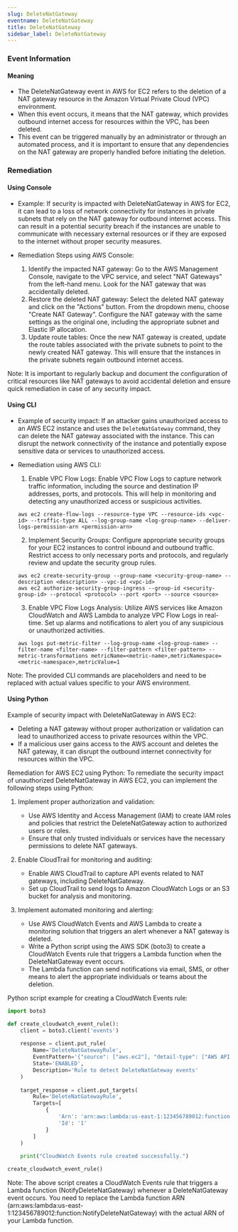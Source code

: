 ```yaml
--- 
slug: DeleteNatGateway
eventname: DeleteNatGateway
title: DeleteNatGateway
sidebar_label: DeleteNatGateway
---
```

                       
### Event Information

#### Meaning

- The DeleteNatGateway event in AWS for EC2 refers to the deletion of a NAT gateway resource in the Amazon Virtual Private Cloud (VPC) environment.
- When this event occurs, it means that the NAT gateway, which provides outbound internet access for resources within the VPC, has been deleted.
- This event can be triggered manually by an administrator or through an automated process, and it is important to ensure that any dependencies on the NAT gateway are properly handled before initiating the deletion.

### Remediation

#### Using Console

- Example: If security is impacted with DeleteNatGateway in AWS for EC2, it can lead to a loss of network connectivity for instances in private subnets that rely on the NAT gateway for outbound internet access. This can result in a potential security breach if the instances are unable to communicate with necessary external resources or if they are exposed to the internet without proper security measures.

- Remediation Steps using AWS Console:
  1. Identify the impacted NAT gateway: Go to the AWS Management Console, navigate to the VPC service, and select "NAT Gateways" from the left-hand menu. Look for the NAT gateway that was accidentally deleted.
  2. Restore the deleted NAT gateway: Select the deleted NAT gateway and click on the "Actions" button. From the dropdown menu, choose "Create NAT Gateway". Configure the NAT gateway with the same settings as the original one, including the appropriate subnet and Elastic IP allocation.
  3. Update route tables: Once the new NAT gateway is created, update the route tables associated with the private subnets to point to the newly created NAT gateway. This will ensure that the instances in the private subnets regain outbound internet access.

Note: It is important to regularly backup and document the configuration of critical resources like NAT gateways to avoid accidental deletion and ensure quick remediation in case of any security impact.

#### Using CLI

- Example of security impact: If an attacker gains unauthorized access to an AWS EC2 instance and uses the `DeleteNatGateway` command, they can delete the NAT gateway associated with the instance. This can disrupt the network connectivity of the instance and potentially expose sensitive data or services to unauthorized access.

- Remediation using AWS CLI:
  1. Enable VPC Flow Logs: Enable VPC Flow Logs to capture network traffic information, including the source and destination IP addresses, ports, and protocols. This will help in monitoring and detecting any unauthorized access or suspicious activities.
    ```
    aws ec2 create-flow-logs --resource-type VPC --resource-ids <vpc-id> --traffic-type ALL --log-group-name <log-group-name> --deliver-logs-permission-arn <permission-arn>
    ```

  2. Implement Security Groups: Configure appropriate security groups for your EC2 instances to control inbound and outbound traffic. Restrict access to only necessary ports and protocols, and regularly review and update the security group rules.
    ```
    aws ec2 create-security-group --group-name <security-group-name> --description <description> --vpc-id <vpc-id>
    aws ec2 authorize-security-group-ingress --group-id <security-group-id> --protocol <protocol> --port <port> --source <source>
    ```

  3. Enable VPC Flow Logs Analysis: Utilize AWS services like Amazon CloudWatch and AWS Lambda to analyze VPC Flow Logs in real-time. Set up alarms and notifications to alert you of any suspicious or unauthorized activities.
    ```
    aws logs put-metric-filter --log-group-name <log-group-name> --filter-name <filter-name> --filter-pattern <filter-pattern> --metric-transformations metricName=<metric-name>,metricNamespace=<metric-namespace>,metricValue=1
    ```

Note: The provided CLI commands are placeholders and need to be replaced with actual values specific to your AWS environment.

#### Using Python

Example of security impact with DeleteNatGateway in AWS EC2:
- Deleting a NAT gateway without proper authorization or validation can lead to unauthorized access to private resources within the VPC.
- If a malicious user gains access to the AWS account and deletes the NAT gateway, it can disrupt the outbound internet connectivity for resources within the VPC.

Remediation for AWS EC2 using Python:
To remediate the security impact of unauthorized DeleteNatGateway in AWS EC2, you can implement the following steps using Python:

1. Implement proper authorization and validation:
   - Use AWS Identity and Access Management (IAM) to create IAM roles and policies that restrict the DeleteNatGateway action to authorized users or roles.
   - Ensure that only trusted individuals or services have the necessary permissions to delete NAT gateways.

2. Enable CloudTrail for monitoring and auditing:
   - Enable AWS CloudTrail to capture API events related to NAT gateways, including DeleteNatGateway.
   - Set up CloudTrail to send logs to Amazon CloudWatch Logs or an S3 bucket for analysis and monitoring.

3. Implement automated monitoring and alerting:
   - Use AWS CloudWatch Events and AWS Lambda to create a monitoring solution that triggers an alert whenever a NAT gateway is deleted.
   - Write a Python script using the AWS SDK (boto3) to create a CloudWatch Events rule that triggers a Lambda function when the DeleteNatGateway event occurs.
   - The Lambda function can send notifications via email, SMS, or other means to alert the appropriate individuals or teams about the deletion.

Python script example for creating a CloudWatch Events rule:

```python
import boto3

def create_cloudwatch_event_rule():
    client = boto3.client('events')
    
    response = client.put_rule(
        Name='DeleteNatGatewayRule',
        EventPattern='{"source": ["aws.ec2"], "detail-type": ["AWS API Call via CloudTrail"], "detail": {"eventSource": ["ec2.amazonaws.com"], "eventName": ["DeleteNatGateway"]}}',
        State='ENABLED',
        Description='Rule to detect DeleteNatGateway events'
    )
    
    target_response = client.put_targets(
        Rule='DeleteNatGatewayRule',
        Targets=[
            {
                'Arn': 'arn:aws:lambda:us-east-1:123456789012:function:NotifyDeleteNatGateway',
                'Id': '1'
            }
        ]
    )
    
    print("CloudWatch Events rule created successfully.")

create_cloudwatch_event_rule()
```

Note: The above script creates a CloudWatch Events rule that triggers a Lambda function (NotifyDeleteNatGateway) whenever a DeleteNatGateway event occurs. You need to replace the Lambda function ARN (arn:aws:lambda:us-east-1:123456789012:function:NotifyDeleteNatGateway) with the actual ARN of your Lambda function.


 